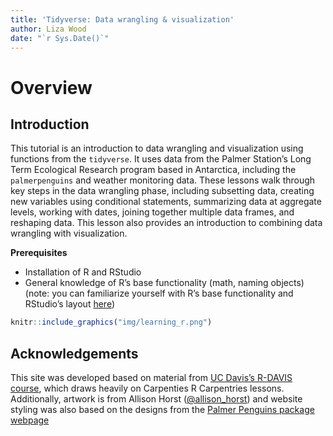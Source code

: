 ```yaml
---
title: 'Tidyverse: Data wrangling & visualization'
author: Liza Wood
date: "`r Sys.Date()`"
---
```


# Overview {-}

## Introduction

This tutorial is an introduction to data wrangling and visualization using functions from the `tidyverse`. It uses data from the Palmer Station's Long Term Ecological Research program based in Antarctica, including the `palmerpenguins` and weather monitoring data. These lessons walk through key steps in the data wrangling phase, including subsetting data, creating new variables using conditional statements, summarizing data at aggregate levels, working with dates, joining together multiple data frames, and reshaping data. This lesson also provides an introduction to combining data wrangling with visualization. 

**Prerequisites** 

* Installation of R and RStudio
* General knowledge of R's base functionality (math, naming objects) (note: you can familiarize yourself with R's base functionality and RStudio's layout [here](https://gge-ucd.github.io/R-DAVIS/lesson_01_intro_r_rstudio.html))


```r
knitr::include_graphics("img/learning_r.png")
```

## Acknowledgements  

This site was developed based on material from [UC Davis's R-DAVIS course](https://gge-ucd.github.io/R-DAVIS/index.html), which draws heavily on Carpenties R Carpentries lessons. Additionally, artwork is from Allison Horst ([@allison_horst](https://allisonhorst.com/)) and website styling was also based on the designs from the [Palmer Penguins package webpage](https://allisonhorst.github.io/palmerpenguins/)
